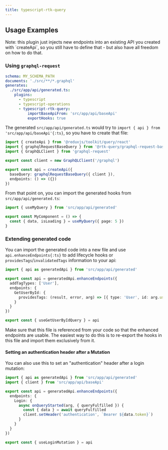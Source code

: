 ```yaml
---
title: typescript-rtk-query
---
```




<PackageHeader hasOperationsNote />
<PackageApiDocs />

## Usage Examples

<Callout>
  Note: this plugin just injects new endpoints into an existing API you created with `createApi`, so you still have to
  define that - but also have all freedom on how to do that.
</Callout>

### Using `graphql-request`

```yaml
schema: MY_SCHEMA_PATH
documents: './src/**/*.graphql'
generates:
  ./src/app/api/generated.ts:
    plugins:
      - typescript
      - typescript-operations
      - typescript-rtk-query:
          importBaseApiFrom: 'src/app/api/baseApi'
          exportHooks: true
```

The generated `src/app/api/generated.ts` would try to `import { api } from 'src/app/api/baseApi'{:ts}`, so you have to create that file:

```ts filename="src/app/api/baseApi.ts" {7-10}
import { createApi } from '@reduxjs/toolkit/query/react'
import { graphqlRequestBaseQuery } from '@rtk-query/graphql-request-base-query'
import { GraphQLClient } from 'graphql-request'

export const client = new GraphQLClient('/graphql')

export const api = createApi({
  baseQuery: graphqlRequestBaseQuery({ client }),
  endpoints: () => ({})
})
```

From that point on, you can import the generated hooks from `src/app/api/generated.ts`:

```ts filename="src/components/MyComponent.ts" {4}
import { useMyQuery } from 'src/app/api/generated'

export const MyComponent = () => {
  const { data, isLoading } = useMyQuery({ page: 5 })
}
```

### Extending generated code

You can import the generated code into a new file and use `api.enhanceEndpoints{:ts}` to add lifecycle hooks or `providesTags`/`invalidatedTags` information to your api:

```ts filename="src/аpp/api/enhanced.ts"
import { api as generatedApi } from 'src/app/api/generated'

export const api = generatedApi.enhanceEndpoints({
  addTagTypes: ['User'],
  endpoints: {
    GetUserById: {
      providesTags: (result, error, arg) => [{ type: 'User', id: arg.userId }]
    }
  }
})

export const { useGetUserByIdQuery } = api
```

Make sure that this file is referenced from your code so that the enhanced endpoints are usable. The easiest way to do this is to re-export the hooks in this file and import them exclusively from it.

#### Setting an authentication header after a Mutation

You can also use this to set an "authentication" header after a login mutation:

```ts {7-10}
import { api as generatedApi } from 'src/app/api/generated'
import { client } from 'src/app/api/baseApi'

export const api = generatedApi.enhanceEndpoints({
  endpoints: {
    Login: {
      async onQueryStarted(arg, { queryFulfilled }) {
        const { data } = await queryFulfilled
        client.setHeader('authentication', `Bearer ${data.token}`)
      }
    }
  }
})

export const { useLoginMutation } = api
```
